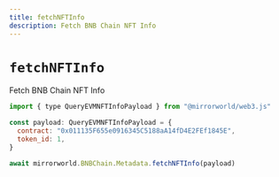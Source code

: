 ```yaml
---
title: fetchNFTInfo
description: Fetch BNB Chain NFT Info
---
```


# `fetchNFTInfo`

Fetch BNB Chain NFT Info

```js
import { type QueryEVMNFTInfoPayload } from "@mirrorworld/web3.js"

const payload: QueryEVMNFTInfoPayload = {
  contract: "0x011135F655e0916345C5188aA14fD4E2FEf1845E",
  token_id: 1,
}

await mirrorworld.BNBChain.Metadata.fetchNFTInfo(payload)
```
